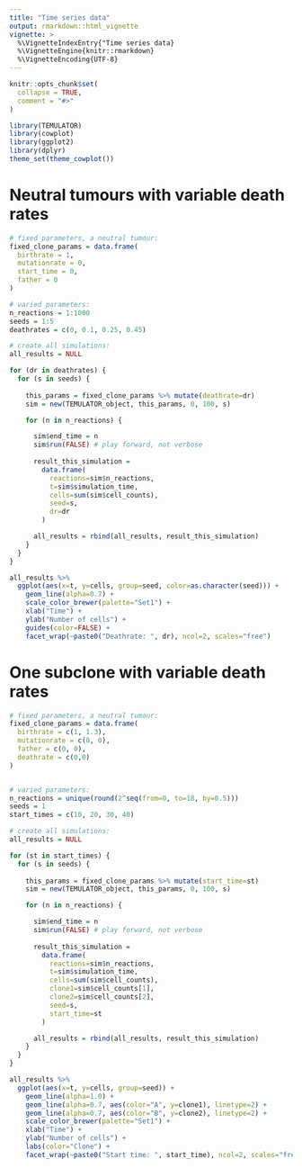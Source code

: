 ```yaml
---
title: "Time series data"
output: rmarkdown::html_vignette
vignette: >
  %\VignetteIndexEntry{"Time series data}
  %\VignetteEngine{knitr::rmarkdown}
  %\VignetteEncoding{UTF-8}
---
```


```r
knitr::opts_chunk$set(
  collapse = TRUE,
  comment = "#>"
)
```


```r
library(TEMULATOR)
library(cowplot)
library(ggplot2)
library(dplyr)
theme_set(theme_cowplot())
```


# Neutral tumours with variable death rates

```r
# fixed parameters, a neutral tumour:
fixed_clone_params = data.frame(
  birthrate = 1,
  mutationrate = 0,
  start_time = 0,
  father = 0
)

# varied parameters:
n_reactions = 1:1000
seeds = 1:5
deathrates = c(0, 0.1, 0.25, 0.45)
```


```r
# create all simulations:
all_results = NULL

for (dr in deathrates) {
  for (s in seeds) {
    
    this_params = fixed_clone_params %>% mutate(deathrate=dr)
    sim = new(TEMULATOR_object, this_params, 0, 100, s)

    for (n in n_reactions) {

      sim$end_time = n
      sim$run(FALSE) # play forward, not verbose
      
      result_this_simulation =
        data.frame(
          reactions=sim$n_reactions,
          t=sim$simulation_time,
          cells=sum(sim$cell_counts),
          seed=s,
          dr=dr
        )

      all_results = rbind(all_results, result_this_simulation)
    }
  }
}
```


```r
all_results %>% 
  ggplot(aes(x=t, y=cells, group=seed, color=as.character(seed))) + 
    geom_line(alpha=0.7) + 
    scale_color_brewer(palette="Set1") + 
    xlab("Time") + 
    ylab("Number of cells") + 
    guides(color=FALSE) +
    facet_wrap(~paste0("Deathrate: ", dr), ncol=2, scales="free")
```



# One subclone with variable death rates

```r
# fixed parameters, a neutral tumour:
fixed_clone_params = data.frame(
  birthrate = c(1, 1.3),
  mutationrate = c(0, 0),
  father = c(0, 0),
  deathrate = c(0,0)
)


# varied parameters:
n_reactions = unique(round(2^seq(from=0, to=18, by=0.5)))
seeds = 1
start_times = c(10, 20, 30, 40)
```


```r
# create all simulations:
all_results = NULL

for (st in start_times) {
  for (s in seeds) {
    
    this_params = fixed_clone_params %>% mutate(start_time=st)
    sim = new(TEMULATOR_object, this_params, 0, 100, s)

    for (n in n_reactions) {

      sim$end_time = n
      sim$run(FALSE) # play forward, not verbose
      
      result_this_simulation =
        data.frame(
          reactions=sim$n_reactions,
          t=sim$simulation_time,
          cells=sum(sim$cell_counts),
          clone1=sim$cell_counts[1],
          clone2=sim$cell_counts[2],
          seed=s,
          start_time=st
        )

      all_results = rbind(all_results, result_this_simulation)
    }
  }
}
```



```r
all_results %>% 
  ggplot(aes(x=t, y=cells, group=seed)) + 
    geom_line(alpha=1.0) + 
    geom_line(alpha=0.7, aes(color="A", y=clone1), linetype=2) + 
    geom_line(alpha=0.7, aes(color="B", y=clone2), linetype=2) + 
    scale_color_brewer(palette="Set1") + 
    xlab("Time") + 
    ylab("Number of cells") + 
    labs(color="Clone") +
    facet_wrap(~paste0("Start time: ", start_time), ncol=2, scales="free")
```

